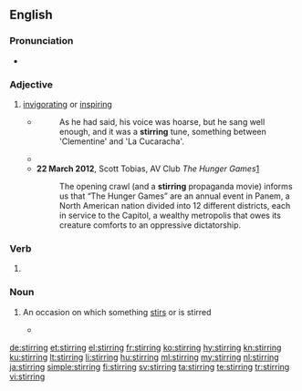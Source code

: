 ==English==

===Pronunciation===
* {{audio|En-us-stirring.ogg|Audio (US)|lang=en}}

===Adjective===
{{head|en|adjective}}

# [[invigorating]] or [[inspiring]]
#* {{RQ:Orwell Animal Farm|1}}
#*: As he had said, his voice was hoarse, but he sang well enough, and it was a '''stirring''' tune, something between 'Clementine' and 'La Cucaracha'.
#* {{quote-journal
|date=March 1, 2011
|author=Phil McNulty
|title=Chelsea 2 - 1 Man Utd
|work=BBC
|url=http://news.bbc.co.uk/sport2/hi/football/eng_prem/9405635.stm
|page=
|passage=But Chelsea, who left Didier Drogba on the bench as coach Carlo Ancelotti favoured Fernando Torres, staged a '''stirring''' fightback to move up to fourth and keep United in their sights on a night when nothing other than victory would have kept the Blues in contention.}}
#* '''22 March 2012''', Scott Tobias, AV Club ''The Hunger Games''[http://www.avclub.com/articles/the-hunger-games,71293/]
#*: The opening crawl (and a '''stirring''' propaganda movie) informs us that “The Hunger Games” are an annual event in Panem, a North American nation divided into 12 different districts, each in service to the Capitol, a wealthy metropolis that owes its creature comforts to an oppressive dictatorship.

===Verb===
{{head|en|present participle}}

# {{present participle of|stir|lang=en|nocat=1}}

===Noun===
{{en-noun}}

# {{lb|en|gerund of [[stir]]}} An occasion on which something [[stir]]s or is stirred
#* {{quote-journal|2009|January 16|Carter Dougherty|European Central Bank Cuts Key Rate|New York Times|url=http://www.nytimes.com/2009/01/16/business/16euro.html
|passage=The reduction takes the central bank back to where it was in December 2005, when it began raising its key rate despite objections from some political figures and many economists about choking the early '''stirrings''' of a recovery in growth.}}

[[de:stirring]]
[[et:stirring]]
[[el:stirring]]
[[fr:stirring]]
[[ko:stirring]]
[[hy:stirring]]
[[kn:stirring]]
[[ku:stirring]]
[[lt:stirring]]
[[li:stirring]]
[[hu:stirring]]
[[ml:stirring]]
[[my:stirring]]
[[nl:stirring]]
[[ja:stirring]]
[[simple:stirring]]
[[fi:stirring]]
[[sv:stirring]]
[[ta:stirring]]
[[te:stirring]]
[[tr:stirring]]
[[vi:stirring]]